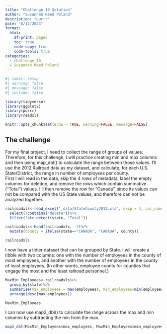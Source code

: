 ```yaml
---
title: "Challenge 10 Solution"
author: "Susannah Reed Poland"
description: "purrr"
date: "6/12/2023"
format:
  html:
    df-print: paged
    toc: true
    code-copy: true
    code-tools: true
categories:
  - challenge_10
  - Susannah Reed Poland
---
```


```r
#| label: setup
#| warning: false
#| message: false
#| include: false

library(tidyverse)
library(ggplot2)
library(purrr)
library(readxl)

knitr::opts_chunk$set(echo = TRUE, warning=FALSE, message=FALSE)
```

## The challenge  

For my final project, I need to collect the range of groups of values. Therefore, for this challenge, I will practice creating min and max columns and then using map_dbl() to calculate the range between those values. I'll use the 2012 Railroad data as my dataset, and calculate, for each U.S. State/District, the range in number of employees per county.  
First I will read in the data, skip the 4 rows of metadata, label the empty columns for deletion, and remove the rows which contain summative ("Total") values. I'll then remove the row for "Canada", since its values can not be compared with the US State values, and therefore can not be analyzed together. 

```r
railroadxls<-read_excel("_data/StateCounty2012.xls", skip = 4, col_names= c("state", "delete", "county", "delete", "employees"))%>%
  select(!contains("delete"))%>%
  filter(!str_detect(state, "Total"))

railroadxls<-head(railroadxls, -2)%>%
  mutate(county = ifelse(state=="CANADA", "CANADA", county))

railroadxls
```

I now have a tidier dataset that can be grouped by State. I will create a tibble with two columns: one with the number of employees in the county of most employees, and another with the number of employees in the county of least employees. (In other words, employee counts for counties that engage the most and the least railroad personnel.)

```r
MaxMin_Employees<-railroadxls%>%
  group_by(state)%>%
  summarise(max_employees = max(employees), min_employees=min(employees))%>%
  arrange(desc(max_employees))

MaxMin_Employees
```

I can now use map2_dbl() to calculate the range across the max and min columns by subtracting the min from the max. 

```r
map2_dbl(MaxMin_Employees$max_employees, MaxMin_Employees$min_employees, `-`)
```

